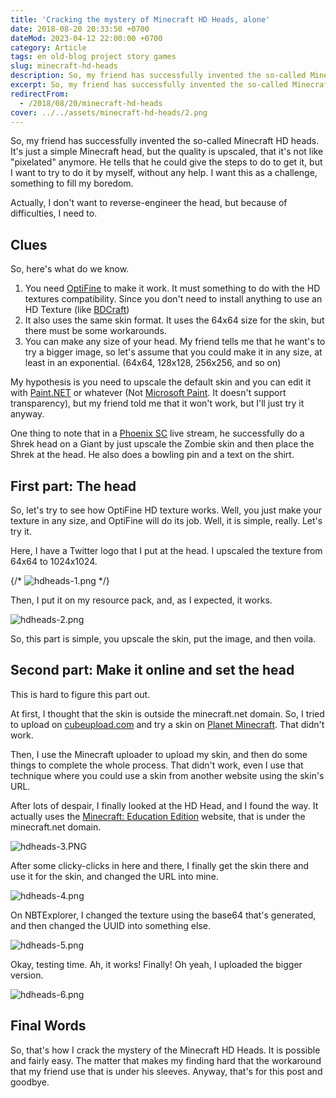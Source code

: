 ```yaml
---
title: 'Cracking the mystery of Minecraft HD Heads, alone'
date: 2018-08-20 20:33:50 +0700
dateMod: 2023-04-12 22:00:00 +0700
category: Article
tags: en old-blog project story games
slug: minecraft-hd-heads
description: So, my friend has successfully invented the so-called Minecraft HD Heads. It's just a simple Minecraft head, but the quality is upscaled, that it's not like "pixelated" anymore. He tells that he could give the steps to do to get it, but I want to try to do it by myself, without any help. I want this as a challenge, something to fill my boredom. 
excerpt: So, my friend has successfully invented the so-called Minecraft HD heads, and I want to try to do it by myself, without any help.
redirectFrom: 
  - /2018/08/20/minecraft-hd-heads
cover: ../../assets/minecraft-hd-heads/2.png
---
```


So, my friend has successfully invented the so-called Minecraft HD heads. It's just a simple Minecraft head, but the quality is upscaled, that it's not like "pixelated" anymore. He tells that he could give the steps to do to get it, but I want to try to do it by myself, without any help. I want this as a challenge, something to fill my boredom. 

Actually, I don't want to reverse-engineer the head, but because of difficulties, I need to.

## Clues

So, here's what do we know. 

1. You need [OptiFine](http://optifine.net) to make it work. 
   It must something to do with the HD textures compatibility. Since you don't need to install anything to use an HD Texture (like [BDCraft](https://bdcraft.net/)) 
2. It also uses the same skin format. 
   It uses the 64x64 size for the skin, but there must be some workarounds.
3. You can make any size of your head. 
   My friend tells me that he want's to try a bigger image, so let's assume that you could make it in any size, at least in an exponential. (64x64, 128x128, 256x256, and so on) 
 
My hypothesis is you need to upscale the default skin and you can edit it with [Paint.NET](https://www.getpaint.net/) or whatever (Not [Microsoft Paint](https://en.wikipedia.org/wiki/Microsoft_Paint). It doesn't support transparency), but my friend told me that it won't work, but I'll just try it anyway. 

One thing to note that in a [Phoenix SC](http://youtube.com/phnixhamstasc) live stream, he successfully do a Shrek head on a Giant by just upscale the Zombie skin and then place the Shrek at the head. He also does a bowling pin and a text on the shirt.

## First part: The head

So, let's try to see how OptiFine HD texture works. Well, you just make your texture in any size, and OptiFine will do its job. Well, it is simple, really. Let's try it. 

Here, I have a Twitter logo that I put at the head. I upscaled the texture from 64x64 to 1024x1024. 

{/* ![hdheads-1.png](../../assets/minecraft-hd-heads/1.png)  */}

Then, I put it on my resource pack, and, as I expected, it works. 

![hdheads-2.png](../../assets/minecraft-hd-heads/2.png) 

So, this part is simple, you upscale the skin, put the image, and then voila.

## Second part: Make it online and set the head

This is hard to figure this part out. 

At first, I thought that the skin is outside the minecraft.net domain. So, I tried to upload on [cubeupload.com](http://cubeupload.com) and try a skin on [Planet Minecraft](http://planetminecraft.com). That didn't work. 

Then, I use the Minecraft uploader to upload my skin, and then do some things to complete the whole process. That didn't work, even I use that technique where you could use a skin from another website using the skin's URL. 

After lots of despair, I finally looked at the HD Head, and I found the way. It actually uses the [Minecraft: Education Edition](http://education.minecraft.net) website, that is under the minecraft.net domain. 

![hdheads-3.PNG](../../assets/minecraft-hd-heads/3.png) 

After some clicky-clicks in here and there, I finally get the skin there and use it for the skin, and changed the URL into mine. 

![hdheads-4.png](../../assets/minecraft-hd-heads/4.png) 

On NBTExplorer, I changed the texture using the base64 that's generated, and then changed the UUID into something else. 

![hdheads-5.png](../../assets/minecraft-hd-heads/5.png) 

Okay, testing time. Ah, it works! Finally! Oh yeah, I uploaded the bigger version. 

![hdheads-6.png](../../assets/minecraft-hd-heads/6.png)

## Final Words

So, that's how I crack the mystery of the Minecraft HD Heads. It is possible and fairly easy. The matter that makes my finding hard that the workaround that my friend use that is under his sleeves. Anyway, that's for this post and goodbye.
